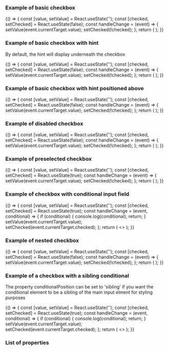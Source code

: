 
<Meta title="DCXLibrary/Form/Checkbox" component={FormCheckbox} />

### Example of basic checkbox

<Canvas>
  <Story name="basic">
    {() => {
      const [value, setValue] = React.useState('');
      const [checked, setChecked] = React.useState(false);
      const handleChange = (event) => {
        setValue(event.currentTarget.value);
        setChecked(!checked);
      };
      return (
        <FormCheckbox
          label="checkbox label"
          value={value}
          id="checkbox-1"
          inputProps={{
            name: 'checkbox-1',
          }}
          onChange={handleChange}
          selected={checked}
        />
      );
    }}
  </Story>
</Canvas>

### Example of basic checkbox with hint

By default, the hint will display underneath the checkbox

<Canvas>
  <Story name="with hint">
    {() => {
      const [value, setValue] = React.useState('');
      const [checked, setChecked] = React.useState(false);
      const handleChange = (event) => {
        setValue(event.currentTarget.value);
        setChecked(!checked);
      };
      return (
        <FormCheckbox
          label="checkbox label"
          value={value}
          id="checkbox-2"
          inputProps={{
            name: 'checkbox-2',
          }}
          onChange={handleChange}
          selected={checked}
          hint={{
            text: 'Hint text below',
            position: 'below',
          }}
        />
      );
    }}
  </Story>
</Canvas>

### Example of basic checkbox with hint positioned above

<Canvas>
  <Story name="with hint above">
    {() => {
      const [value, setValue] = React.useState('');
      const [checked, setChecked] = React.useState(false);
      const handleChange = (event) => {
        setValue(event.currentTarget.value);
        setChecked(!checked);
      };
      return (
        <FormCheckbox
          label="checkbox label"
          value={value}
          id="checkbox-3"
          inputProps={{
            name: 'checkbox-3',
          }}
          onChange={handleChange}
          selected={checked}
          hint={{
            text: 'Hint text above',
            position: 'above',
          }}
        />
      );
    }}
  </Story>
</Canvas>

### Example of disabled checkbox

<Canvas>
  <Story name="disabled">
    {() => {
      const [value, setValue] = React.useState('');
      const [checked, setChecked] = React.useState(false);
      const handleChange = (event) => {
        setValue(event.currentTarget.value);
        setChecked(!checked);
      };
      return (
        <FormCheckbox
          label="checkbox label"
          value={value}
          id="checkbox-4"
          inputProps={{
            name: 'checkbox-4',
          }}
          onChange={handleChange}
          disabled={true}
          selected={checked}
        />
      );
    }}
  </Story>
</Canvas>

### Example of preselected checkbox

<Canvas>
  <Story name="preselected">
    {() => {
      const [value, setValue] = React.useState('');
      const [checked, setChecked] = React.useState(true);
      const handleChange = (event) => {
        setValue(event.currentTarget.value);
        setChecked(!checked);
      };
      return (
        <FormCheckbox
          label="checkbox label"
          value={value}
          id="checkbox-5"
          inputProps={{
            name: 'checkbox-5',
          }}
          onChange={handleChange}
          selected={checked}
        />
      );
    }}
  </Story>
</Canvas>

### Example of checkbox with conditional input field

<Canvas>
  <Story name="conditional">
    {() => {
      const [value, setValue] = React.useState('');
      const [checked, setChecked] = React.useState(true);
      const handleChange = (event, conditional) => {
        if (conditional) {
          console.log(conditional);
          return;
        }
        setValue(event.currentTarget.value);
        setChecked(event.currentTarget.checked);
      };
      return (
        <>
          <FormCheckbox
            label="checkbox label"
            value={value}
            id="checkbox-6"
            inputProps={{
              name: 'checkbox-6',
            }}
            onChange={handleChange}
            selected={checked}
            conditional={{
              value: '',
              name: 'conditional-6',
              label: 'condition label',
              type: 'text',
              className: 'classes',
              groupClassName: 'group-classes',
              id: 'checkbox-6',
              inputClassName: 'input-classes',
              inputId: 'input-6',
            }}
          />
        </>
      );
    }}
  </Story>
</Canvas>

### Example of nested checkbox

<Canvas>
  <Story name="nested">
    {() => {
      const [value, setValue] = React.useState('');
      const [checked, setChecked] = React.useState(false);
      const handleChange = (event) => {
        setValue(event.currentTarget.value);
        setChecked(!checked);
      };
      return (
        <FormCheckbox
          label="checkbox label"
          value={value}
          id="checkbox-7"
          inputProps={{
            name: 'checkbox-7',
          }}
          onChange={handleChange}
          selected={checked}
          nested={true}
        />
      );
    }}
  </Story>
</Canvas>

### Example of a checkbox with a sibling conditional

The property conditionalPosition can be set to 'sibling' if you want the conditional element to be a sibling of the main input elment for styling purposes

<Canvas>
  <Story name="conditional">
    {() => {
      const [value, setValue] = React.useState('');
      const [checked, setChecked] = React.useState(true);
      const handleChange = (event, conditional) => {
        if (conditional) {
          console.log(conditional);
          return;
        }
        setValue(event.currentTarget.value);
        setChecked(event.currentTarget.checked);
      };
      return (
        <>
        <FormCheckbox
          label="checkbox label"
          value={value}
          id="checkbox-6"
          inputProps={{
            name: 'checkbox-6',
          }}
          onChange={handleChange}
          selected={checked}
          conditional={{
            value: '',
            name: 'conditional-6',
            label: 'condition label',
            type: 'text',
            className: 'classes',
            groupClassName: 'group-classes',
            id: 'checkbox-6',
            inputClassName: 'input-classes',
            inputId: 'input-6',
            position='sibling'
          }}
        />
        </>
      );
    }}
  </Story>
</Canvas>

### List of properties

<Props of={FormCheckbox} />
